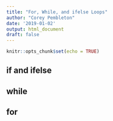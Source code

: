 ```yaml
---
title: "For, While, and ifelse Loops"
author: "Corey Pembleton"
date: '2019-01-02'
output: html_document
draft: false
---
```


```r
knitr::opts_chunk$set(echo = TRUE)
```

## if and ifelse


## while


## for




